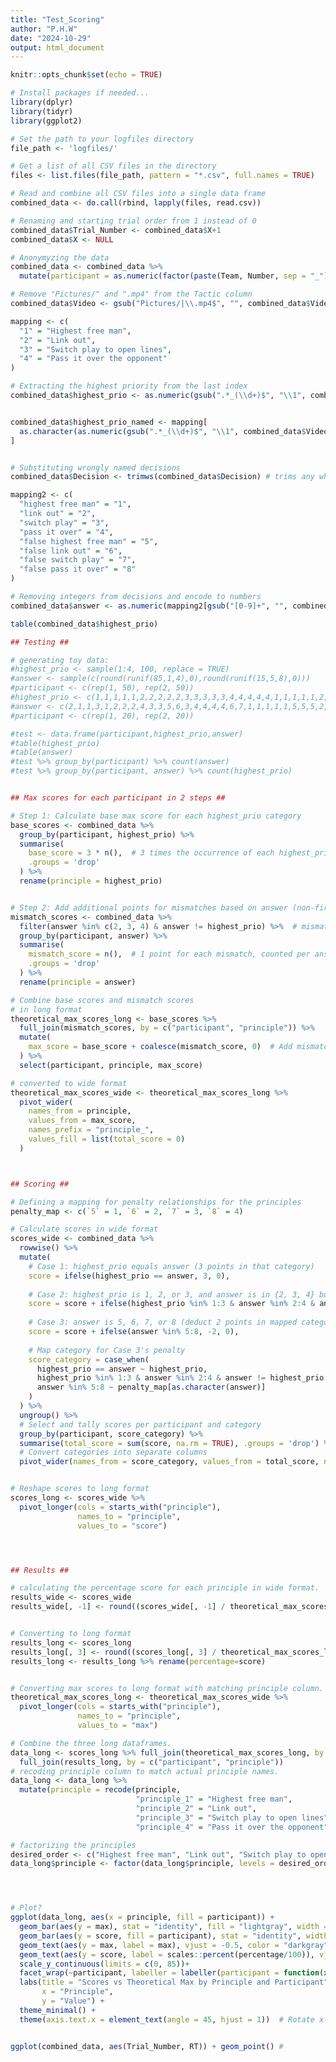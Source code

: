 ```yaml
---
title: "Test_Scoring"
author: "P.H.W"
date: "2024-10-29"
output: html_document
---
```


```r
knitr::opts_chunk$set(echo = TRUE)

# Install packages if needed...
library(dplyr)
library(tidyr)
library(ggplot2)


```



```r

# Set the path to your logfiles directory
file_path <- 'logfiles/'

# Get a list of all CSV files in the directory
files <- list.files(file_path, pattern = "*.csv", full.names = TRUE)

# Read and combine all CSV files into a single data frame
combined_data <- do.call(rbind, lapply(files, read.csv))

```


```r

# Renaming and starting trial order from 1 instead of 0
combined_data$Trial_Number <- combined_data$X+1
combined_data$X <- NULL

# Anonymyzing the data 
combined_data <- combined_data %>%
  mutate(participant = as.numeric(factor(paste(Team, Number, sep = "_")))) 

# Remove "Pictures/" and ".mp4" from the Tactic column
combined_data$Video <- gsub("Pictures/|\\.mp4$", "", combined_data$Video)

mapping <- c(
  "1" = "Highest free man",
  "2" = "Link out",
  "3" = "Switch play to open lines",
  "4" = "Pass it over the opponent"
)

# Extracting the highest priority from the last index
combined_data$highest_prio <- as.numeric(gsub(".*_(\\d+)$", "\\1", combined_data$Video))


combined_data$highest_prio_named <- mapping[
  as.character(as.numeric(gsub(".*_(\\d+)$", "\\1", combined_data$Video)))
]


# Substituting wrongly named decisions
combined_data$Decision <- trimws(combined_data$Decision) # trims any white space before and after the characters

mapping2 <- c(
  "highest free man" = "1",
  "link out" = "2",
  "switch play" = "3",
  "pass it over" = "4",
  "false highest free man" = "5",
  "false link out" = "6",
  "false switch play" = "7",
  "false pass it over" = "8"
)

# Removing integers from decisions and encode to numbers
combined_data$answer <- as.numeric(mapping2[gsub("[0-9]+", "", combined_data$Decision)])

table(combined_data$highest_prio)

```




```r
## Testing ## 

# generating toy data:
#highest_prio <- sample(1:4, 100, replace = TRUE)
#answer <- sample(c(round(runif(85,1,4),0),round(runif(15,5,8),0)))
#participant <- c(rep(1, 50), rep(2, 50))
#highest_prio <- c(1,1,1,1,1,2,2,2,2,2,3,3,3,3,3,4,4,4,4,4,1,1,1,1,1,2,2,2,2,2,3,3,3,3,3,4,4,4,4,4)
#answer <- c(2,1,1,3,1,2,2,2,4,3,3,5,6,3,4,4,4,4,6,7,1,1,1,1,1,5,5,5,2,3,6,8,3,3,3,4,4,4,7,7)
#participant <- c(rep(1, 20), rep(2, 20))

#test <- data.frame(participant,highest_prio,answer)
#table(highest_prio)
#table(answer)
#test %>% group_by(participant) %>% count(answer)
#test %>% group_by(participant, answer) %>% count(highest_prio)


## Max scores for each participant in 2 steps ## 

# Step 1: Calculate base max score for each highest_prio category
base_scores <- combined_data %>%
  group_by(participant, highest_prio) %>%
  summarise(
    base_score = 3 * n(),  # 3 times the occurrence of each highest_prio
    .groups = 'drop'
  ) %>%
  rename(principle = highest_prio)


# Step 2: Add additional points for mismatches based on answer (non-first priority answers that's still considered 'good')
mismatch_scores <- combined_data %>%
  filter(answer %in% c(2, 3, 4) & answer != highest_prio) %>%  # mismatches where answer is 2, 3, or 4
  group_by(participant, answer) %>%
  summarise(
    mismatch_score = n(),  # 1 point for each mismatch, counted per answer category
    .groups = 'drop'
  ) %>%
  rename(principle = answer)

# Combine base scores and mismatch scores 
# in long format
theoretical_max_scores_long <- base_scores %>%
  full_join(mismatch_scores, by = c("participant", "principle")) %>%
  mutate(
    max_score = base_score + coalesce(mismatch_score, 0)  # Add mismatch_score to base_score, replace NA with 0
  ) %>%
  select(participant, principle, max_score)

# converted to wide format
theoretical_max_scores_wide <- theoretical_max_scores_long %>% 
  pivot_wider(
    names_from = principle,
    values_from = max_score,
    names_prefix = "principle_",
    values_fill = list(total_score = 0)
  )




```



```r

## Scoring ##

# Defining a mapping for penalty relationships for the principles
penalty_map <- c(`5` = 1, `6` = 2, `7` = 3, `8` = 4)

# Calculate scores in wide format
scores_wide <- combined_data %>%
  rowwise() %>%
  mutate(
    # Case 1: highest_prio equals answer (3 points in that category)
    score = ifelse(highest_prio == answer, 3, 0),
    
    # Case 2: highest_prio is 1, 2, or 3, and answer is in {2, 3, 4} but not equal to highest_prio (1 point in answer's category)
    score = score + ifelse(highest_prio %in% 1:3 & answer %in% 2:4 & answer != highest_prio, 1, 0),
    
    # Case 3: answer is 5, 6, 7, or 8 (deduct 2 points in mapped category)
    score = score + ifelse(answer %in% 5:8, -2, 0),
    
    # Map category for Case 3's penalty
    score_category = case_when(
      highest_prio == answer ~ highest_prio,
      highest_prio %in% 1:3 & answer %in% 2:4 & answer != highest_prio ~ answer,
      answer %in% 5:8 ~ penalty_map[as.character(answer)]
    )
  ) %>%
  ungroup() %>%
  # Select and tally scores per participant and category
  group_by(participant, score_category) %>%
  summarise(total_score = sum(score, na.rm = TRUE), .groups = 'drop') %>%
  # Convert categories into separate columns
  pivot_wider(names_from = score_category, values_from = total_score, names_prefix = "principle_", values_fill = list(total_score = 0))


# Reshape scores to long format
scores_long <- scores_wide %>%
  pivot_longer(cols = starts_with("principle"),
               names_to = "principle",
               values_to = "score") 





```


```r

## Results ##

# calculating the percentage score for each principle in wide format.
results_wide <- scores_wide
results_wide[, -1] <- round((scores_wide[, -1] / theoretical_max_scores_wide[, -1])*100,2)


# Converting to long format
results_long <- scores_long
results_long[, 3] <- round((scores_long[, 3] / theoretical_max_scores_long[, 3])*100,2)
results_long <- results_long %>% rename(percentage=score)



```


```r

# Converting max scores to long format with matching principle column.
theoretical_max_scores_long <- theoretical_max_scores_wide %>%
  pivot_longer(cols = starts_with("principle"),
               names_to = "principle",
               values_to = "max") 

# Combine the three long dataframes.
data_long <- scores_long %>% full_join(theoretical_max_scores_long, by = c("participant", "principle")) %>% 
  full_join(results_long, by = c("participant", "principle"))
# recoding principle column to match actual principle names.
data_long <- data_long %>%
  mutate(principle = recode(principle,
                            "principle_1" = "Highest free man",
                            "principle_2" = "Link out",
                            "principle_3" = "Switch play to open lines",
                            "principle_4" = "Pass it over the opponent"))

# factorizing the principles
desired_order <- c("Highest free man", "Link out", "Switch play to open lines", "Pass it over the opponent")
data_long$principle <- factor(data_long$principle, levels = desired_order)




# Plot?
ggplot(data_long, aes(x = principle, fill = participant)) +
  geom_bar(aes(y = max), stat = "identity", fill = "lightgray", width = 0.7) +  # Background bar for theoretical max
  geom_bar(aes(y = score, fill = participant), stat = "identity", width = 0.7, alpha = 0.6, show.legend = FALSE) + # Overlay bar for actual score
  geom_text(aes(y = max, label = max), vjust = -0.5, color = "darkgray", size = 3) +  # Text for max values above background bars
  geom_text(aes(y = score, label = scales::percent(percentage/100)), vjust = -0.5, color = "black", size = 3) +
  scale_y_continuous(limits = c(0, 85))+
  facet_wrap(~participant, labeller = labeller(participant = function(x) paste("Spiller", x))) +
  labs(title = "Scores vs Theoretical Max by Principle and Participant",
       x = "Principle",
       y = "Value") +
  theme_minimal() +
  theme(axis.text.x = element_text(angle = 45, hjust = 1))  # Rotate x-axis labels by 45 degrees


ggplot(combined_data, aes(Trial_Number, RT)) + geom_point() #
  
  






```

